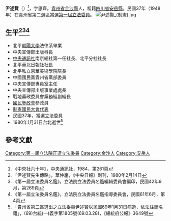 {{Infobox Officeholder
|姓名=尹述賢
|圖像=File:尹述賢.jpg
|圖像大小=200px
|圖像說明=  
|字    =字思齊
|號    = 
|別名    = 
|出生日期 = 光緒二十三年六月十二日〔1897年7月11日〕
|出生地點 = 
|逝世日期 = {{dda|1980|1|31|1897|7|11}}
|逝世地點 = 
|死因    = 
|墓地    = 
|籍貫    =[[貴州省|貴州省]][[金沙縣|金沙縣]]
|政黨    = 
|parents  = 
|配偶    = 
|伴侶    = 
|relatives  =  
|children  =  
|著作    = 
|past    = 
}}
'''尹述賢'''（{{bd|1897年|7月11日|1980年|1月31日}}）<ref>《中央社六十年》，中央通訊社，1984，第261頁</ref>，字思齊。[[貴州省|貴州省]][[金沙縣|金沙縣]]人，祖籍[[四川省|四川省]][[安岳縣|安岳縣]]。民國37年（1948年）在貴州省第二選區當選[[第一屆立法委員|第一屆立法委員]]。
[[File:尹述賢_(制憲).jpg|thumb]]
== 生平<ref>「尹述賢先生傳略」，華仲鏖，《中央日報》副刊，1980年2月14日</ref><ref>《第一屆立法委員名鑑》，立法院立法委員名鑑編輯委員會編印，民國42年9月，第269頁</ref><ref>《第一屆立法委員名鑑》，立法院立法委員名鑑指導委員會，民國61年6月，第4頁</ref> ==
* 北平[[朝陽大學|朝陽大學]]法律系畢業
* 中央宣傳部出版科長
* [[中央通訊社|中央通訊社]]南京總社第一任社長、北平分社社長
* 北平華北日報社社長
* 北平私立京華美術學院院長
* 中國國民黨貴州省黨部委員
* 中央宣傳部專員室主任
* 中央宣傳部出版事業處處長
* 戰地黨政委員會黨務組副組長
* [[國民參政會|國民參政會]]參政員
* [[制憲國民大會代表|制憲國民大會代表]]
* 民國37年，當選立法委員
* 1980年1月31日台北逝世<ref>「貴州省第二區選出之立法委員尹述賢以民國69年1月31日病逝，依法註銷名籍」，(69)台統(一)義字第1805號(69.03.28)，《總統府公報》3649號</ref>
== 參考文獻 ==
{{reflist}}
{{中華民國第四屆國民參政會參政員}}
{{中華民國第一屆立法委員}}
[[Category:第一屆立法院正選立法委員|Category:第一屆立法院正選立法委員]]
[[Category:金沙人|Category:金沙人]]
[[Category:安岳人|Category:安岳人]]